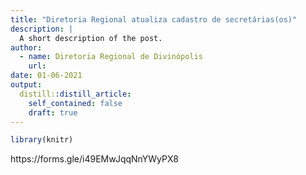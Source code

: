 ```yaml
---
title: "Diretoria Regional atualiza cadastro de secretárias(os)"
description: |
  A short description of the post.
author:
  - name: Diretoria Regional de Divinópolis
    url: 
date: 01-06-2021
output:
  distill::distill_article:
    self_contained: false
    draft: true
---
```


```r
library(knitr)
```


https://forms.gle/i49EMwJqqNnYWyPX8



